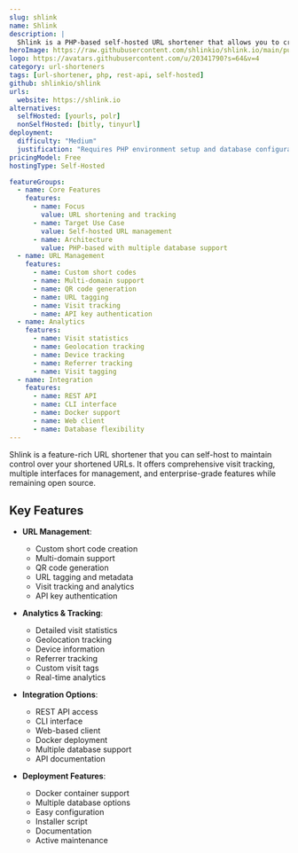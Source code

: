 ```yaml
---
slug: shlink
name: Shlink
description: |
  Shlink is a PHP-based self-hosted URL shortener that allows you to create and manage shortened URLs under your own domain. It provides both CLI and REST API interfaces with features like visit tracking, QR code generation, and multi-domain support.
heroImage: https://raw.githubusercontent.com/shlinkio/shlink.io/main/public/images/shlink-hero.png
logo: https://avatars.githubusercontent.com/u/20341790?s=64&v=4
category: url-shorteners
tags: [url-shortener, php, rest-api, self-hosted]
github: shlinkio/shlink
urls:
  website: https://shlink.io
alternatives:
  selfHosted: [yourls, polr]
  nonSelfHosted: [bitly, tinyurl]
deployment:
  difficulty: "Medium"
  justification: "Requires PHP environment setup and database configuration but has good documentation and Docker support."
pricingModel: Free
hostingType: Self-Hosted

featureGroups:
  - name: Core Features
    features:
      - name: Focus
        value: URL shortening and tracking
      - name: Target Use Case
        value: Self-hosted URL management
      - name: Architecture
        value: PHP-based with multiple database support
  - name: URL Management
    features:
      - name: Custom short codes
      - name: Multi-domain support
      - name: QR code generation
      - name: URL tagging
      - name: Visit tracking
      - name: API key authentication
  - name: Analytics
    features:
      - name: Visit statistics
      - name: Geolocation tracking
      - name: Device tracking
      - name: Referrer tracking
      - name: Visit tagging
  - name: Integration
    features:
      - name: REST API
      - name: CLI interface
      - name: Docker support
      - name: Web client
      - name: Database flexibility
---
```


Shlink is a feature-rich URL shortener that you can self-host to maintain control over your shortened URLs. It offers comprehensive visit tracking, multiple interfaces for management, and enterprise-grade features while remaining open source.

## Key Features

- **URL Management**:

  - Custom short code creation
  - Multi-domain support
  - QR code generation
  - URL tagging and metadata
  - Visit tracking and analytics
  - API key authentication

- **Analytics & Tracking**:

  - Detailed visit statistics
  - Geolocation tracking
  - Device information
  - Referrer tracking
  - Custom visit tags
  - Real-time analytics

- **Integration Options**:

  - REST API access
  - CLI interface
  - Web-based client
  - Docker deployment
  - Multiple database support
  - API documentation

- **Deployment Features**:
  - Docker container support
  - Multiple database options
  - Easy configuration
  - Installer script
  - Documentation
  - Active maintenance
